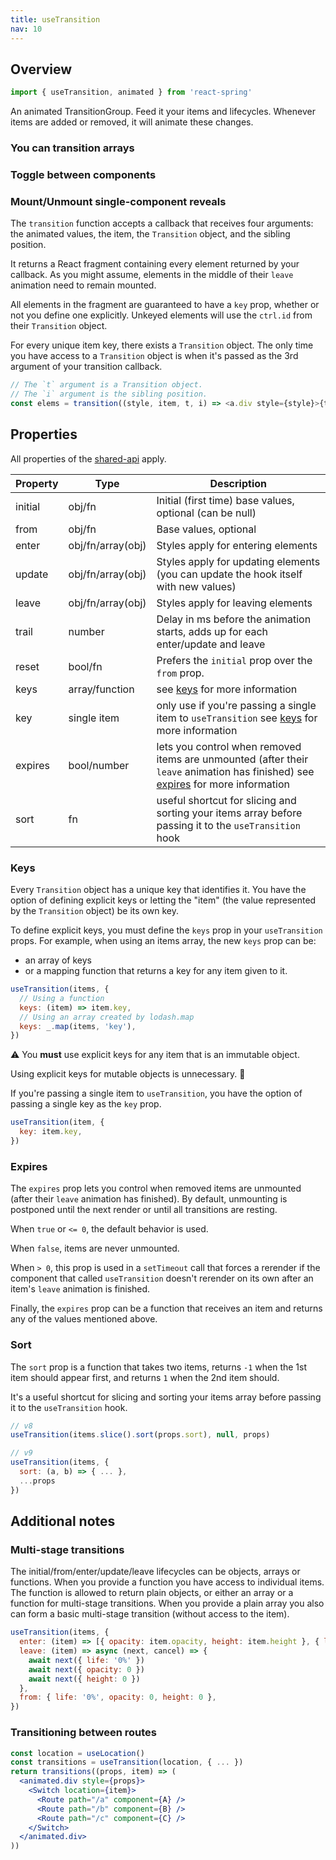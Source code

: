 ```yaml
---
title: useTransition
nav: 10
---
```


## Overview

```js
import { useTransition, animated } from 'react-spring'
```

An animated TransitionGroup. Feed it your items and lifecycles. Whenever items are added or removed, it will animate these changes.

### You can transition arrays

<Demo name="chain-use-transition" />

### Toggle between components

<Demo name="components-use-transition" />

### Mount/Unmount single-component reveals

<Demo name="mount-use-transition" />

The `transition` function accepts a callback that receives four arguments: the animated values,
the item, the `Transition` object, and the sibling position.

It returns a React fragment containing every element returned by your
callback. As you might assume, elements in the middle of their `leave`
animation need to remain mounted.

All elements in the fragment are guaranteed to have a `key` prop, whether or
not you define one explicitly. Unkeyed elements will use the `ctrl.id` from
their `Transition` object.

For every unique item key, there exists a `Transition` object. The only time
you have access to a `Transition` object is when it's passed as the 3rd argument
of your transition callback.

```js
// The `t` argument is a Transition object.
// The `i` argument is the sibling position.
const elems = transition((style, item, t, i) => <a.div style={style}>{t.phase}</a.div>)
```

## Properties

All properties of the [shared-api](/common/props) apply.

| Property | Type              | Description                                                                                                                                                      |
| -------- | ----------------- | ---------------------------------------------------------------------------------------------------------------------------------------------------------------- |
| initial  | obj/fn            | Initial (first time) base values, optional (can be null)                                                                                                         |
| from     | obj/fn            | Base values, optional                                                                                                                                            |
| enter    | obj/fn/array(obj) | Styles apply for entering elements                                                                                                                               |
| update   | obj/fn/array(obj) | Styles apply for updating elements (you can update the hook itself with new values)                                                                              |
| leave    | obj/fn/array(obj) | Styles apply for leaving elements                                                                                                                                |
| trail    | number            | Delay in ms before the animation starts, adds up for each enter/update and leave                                                                                 |
| reset    | bool/fn           | Prefers the `initial` prop over the `from` prop.                                                                                                                 |
| keys     | array/function    | see [keys](/hooks/use-transition#keys) for more information                                                                                                      |
| key      | single item       | only use if you're passing a single item to `useTransition` see [keys](/hooks/use-transition#keys) for more information                                          |
| expires  | bool/number       | lets you control when removed items are unmounted (after their `leave` animation has finished) see [expires](/hooks/use-transition#expires) for more information |
| sort     | fn                | useful shortcut for slicing and sorting your items array before passing it to the `useTransition` hook                                                           |

### Keys

Every `Transition` object has a unique key that identifies it. You have the
option of defining explicit keys or letting the "item" (the value represented
by the `Transition` object) be its own key.

To define explicit keys, you must define the `keys` prop in your `useTransition`
props. For example, when using an items array, the new `keys` prop can be:

- an array of keys
- or a mapping function that returns a key for any item given to it.

```js
useTransition(items, {
  // Using a function
  keys: (item) => item.key,
  // Using an array created by lodash.map
  keys: _.map(items, 'key'),
})
```

⚠️ You **must** use explicit keys for any item that is an immutable object.

Using explicit keys for mutable objects is unnecessary. 🥳

If you're passing a single item to `useTransition`, you have the option of
passing a single key as the `key` prop.

```js
useTransition(item, {
  key: item.key,
})
```

### Expires

The `expires` prop lets you control when removed items are unmounted (after
their `leave` animation has finished). By default, unmounting is postponed
until the next render or until all transitions are resting.

When `true` or `<= 0`, the default behavior is used.

When `false`, items are never unmounted.

When `> 0`, this prop is used in a `setTimeout` call that forces a
rerender if the component that called `useTransition` doesn't rerender
on its own after an item's `leave` animation is finished.

Finally, the `expires` prop can be a function that receives an item and returns any of
the values mentioned above.

### Sort

The `sort` prop is a function that takes two items, returns `-1` when
the 1st item should appear first, and returns `1` when the 2nd item should.

It's a useful shortcut for slicing and sorting your items array before passing
it to the `useTransition` hook.

```js
// v8
useTransition(items.slice().sort(props.sort), null, props)

// v9
useTransition(items, {
  sort: (a, b) => { ... },
  ...props
})
```

## Additional notes

### Multi-stage transitions

The initial/from/enter/update/leave lifecycles can be objects, arrays or functions. When you provide a function you have access to individual items. The function is allowed to return plain objects, or either an array or a function for multi-stage transitions. When you provide a plain array you also can form a basic multi-stage transition (without access to the item).

```jsx
useTransition(items, {
  enter: (item) => [{ opacity: item.opacity, height: item.height }, { life: '100%' }],
  leave: (item) => async (next, cancel) => {
    await next({ life: '0%' })
    await next({ opacity: 0 })
    await next({ height: 0 })
  },
  from: { life: '0%', opacity: 0, height: 0 },
})
```

### Transitioning between routes

```jsx
const location = useLocation()
const transitions = useTransition(location, { ... })
return transitions((props, item) => (
  <animated.div style={props}>
    <Switch location={item}>
      <Route path="/a" component={A} />
      <Route path="/b" component={B} />
      <Route path="/c" component={C} />
    </Switch>
  </animated.div>
))
```

<!-- import ImageFadeDemo from 'demos//src/App'

## Demos

<DemoGrid>
  <Demo
    title="Image Fade"
    url="github/pmndrs/react-spring/tree/master/demo/src/sandboxes/image-fade"
  />
  <Demo
    title="List Reordering"
    url="github/pmndrs/react-spring/tree/master/demo/src/sandboxes/list-reordering"
  />
  <Demo title="Masonry" url="github/pmndrs/react-spring/tree/master/demo/src/sandboxes/masonry" />
  <Demo
    title="Multistage Transition"
    url="github/pmndrs/react-spring/tree/master/demo/src/sandboxes/multistage-transition"
  />
  <Demo
    title="Notification Hub"
    url="github/pmndrs/react-spring/tree/master/demo/src/sandboxes/notification-hub"
  />
  <Demo
    title="Simple Transition"
    url="github/pmndrs/react-spring/tree/master/demo/src/sandboxes/simple-transition"
  />
</DemoGrid>
